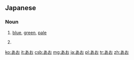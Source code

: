 ==Japanese==
===Noun===
{{ja-noun}}
# {{ja-def|青|蒼|碧}} [[blue]], [[green]], [[pale]]
# {{ja-def|青}} {{abbreviation of|青信号|lang=ja}}

[[ko:あお]]
[[it:あお]]
[[csb:あお]]
[[mg:あお]]
[[ja:あお]]
[[pl:あお]]
[[tr:あお]]
[[zh:あお]]